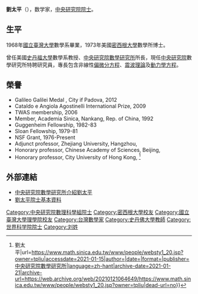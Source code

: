 {{Infobox Biography
| date_of_birth  = {{birth date and age|1945|11|18}}
| nationality = {{ROC}}
| occupation = 中央研究院數學研究所特聘研究員
}}
'''劉太平'''（{{bd|1945年|11月18日|||catIdx=Liu劉}}），数学家，[[中央研究院院士|中央研究院院士]]。

== 生平 ==
1968年[[國立臺灣大學|國立臺灣大學]]數學系畢業，1973年美國[[密西根大學|密西根大學]]數學所博士。

曾任美國[[史丹福大學|史丹福大學]]數學系教授、[[中央研究院數學研究所|中央研究院數學研究所]]所長，現任[[中央研究院|中央研究院]]數學研究所特聘研究員，專長包含非線性[[偏微分方程|偏微分方程]]、[[震波理論|震波理論]]及[[動力學方程|動力學方程]]。

== 榮譽 ==

* Galileo Galilei Medal , City if Padova, 2012
* Cataldo e Angiola Agostinelli International Prize, 2009
* TWAS membership, 2006
* Member, Academia Sinica, Nankang, Rep. of China, 1992
* Guggenheim Fellowship, 1982-83
* Sloan Fellowship, 1979-81
* NSF Grant, 1976-Present
* Adjunct professor, Zhejiang University, Hangzhou,
* Honorary professor, Chinese Academy of Sciences, Beijing,
* Honorary professor, City University of Hong Kong, <ref>{{Cite web|title=客座講座 {{!}}   劉太平|url=https://www.math.sinica.edu.tw/www/people/websty1_20.jsp?owner=tpliu|accessdate=2021-01-15|author=|date=|format=|publisher=中央研究院數學研究所|language=zh-hant|archive-date=2021-01-21|archive-url=https://web.archive.org/web/20210121064649/https://www.math.sinica.edu.tw/www/people/websty1_20.jsp?owner=tpliu|dead-url=no}}</ref>

==外部連結==
* [https://web.archive.org/web/20140319141913/http://www.math.sinica.edu.tw/www/people/websty1.jsp?owner=tpliu 中央研究院數學研究所介紹劉太平]
* [https://web.archive.org/web/20140427153858/http://db1n.sinica.edu.tw/textdb/academicians/index.php?func=22 劉太平院士基本資料]

{{中央研究院第十九届院士}}
{{Taiwan-scientist-stub}}
{{Authority control}}
{{DEFAULTSORT:L}}
[[Category:中央研究院數理科學組院士|Category:中央研究院數理科學組院士]]
[[Category:密西根大學校友|Category:密西根大學校友]]
[[Category:國立臺灣大學理學院校友|Category:國立臺灣大學理學院校友]]
[[Category:台灣數學家|Category:台灣數學家]]
[[Category:史丹佛大學教師|Category:史丹佛大學教師]]
[[Category:世界科学院院士|Category:世界科学院院士]]
[[Category:刘姓|Category:刘姓]]